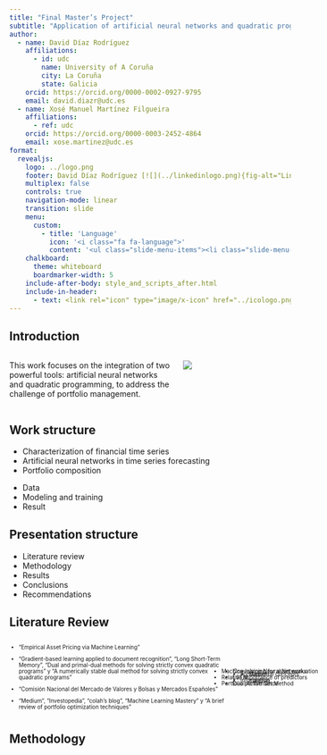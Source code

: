 ```yaml
---
title: "Final Master’s Project"
subtitle: "Application of artificial neural networks and quadratic programming in portfolio management"
author: 
  - name: David Díaz Rodríguez
    affiliations:
      - id: udc
        name: University of A Coruña 
        city: La Coruña
        state: Galicia
    orcid: https://orcid.org/0000-0002-0927-9795
    email: david.diazr@udc.es
  - name: Xosé Manuel Martínez Filgueira
    affiliations:
      - ref: udc
    orcid: https://orcid.org/0000-0003-2452-4864
    email: xose.martinez@udc.es
format: 
  revealjs:
    logo: ../logo.png
    footer: David Díaz Rodríguez [![](../linkedinlogo.png){fig-alt="Linkedin profile" width=15px src=../linkedinlogo.png style="margin-bottom:0;"}](https://www.linkedin.com/in/david-d-6257951b8) [![](../githublogo.png){fig-alt="Github ptoject" width=15px src=../githublogo.png style="margin-bottom:0;"}](https://github.com/davidrsch/tfm-slides) [![](../Researchgatelogo.png){fig-alt="ResearchGate profile" width=15px src=../Researchgatelogo.png style="margin-bottom:0;"}](https://www.researchgate.net/profile/David-Diaz-Rodriguez) [![](../orcidlogo.png){fig-alt="ORCid profile" width=15px src=../orcidlogo.png style="margin-bottom:0;"}](https://orcid.org/0000-0002-0927-9795) 
    multiplex: false
    controls: true
    navigation-mode: linear
    transition: slide
    menu: 
      custom:
        - title: 'Language'
          icon: '<i class="fa fa-language">'
          content: '<ul class="slide-menu-items"><li class="slide-menu-item" data-item="0" ><a href="../index.html"><span class="slide-menu-item-title">Español</span></a></li><li class="slide-menu-item" data-item="0" ><a href="../gal/index.html"><span class="slide-menu-item-title">Galego</span></a></li></ul>'
    chalkboard:
      theme: whiteboard
      boardmarker-width: 5
    include-after-body: style_and_scripts_after.html
    include-in-header: 
      - text: <link rel="icon" type="image/x-icon" href="../icologo.png">
---
```


## Introduction

:::: {.columns}

::: {.column width="60%"}
This work focuses on the integration of two powerful tools: artificial neural networks and quadratic programming, to address the challenge of portfolio management.
:::

::: {.column width="40%"}
![](../imagenes/00.intro.png){}
:::

::::

## Work structure

::: {.incremental .fragment}
- Characterization of financial time series
- Artificial neural networks in time series forecasting
- Portfolio composition
:::
::: {.nonincremental .fragment}
- Data
- Modeling and training
- Result
:::

## Presentation structure

::: {.incremental}
- Literature review
- Methodology
- Results
- Conclusions
- Recommendations
:::

## Literature Review

::::: {.columns style='display: flex !important; font-size: 0.7em'}
::: {.column width="80%"}
::: {.fragment fragment-index=1}
- "Empirical Asset Pricing via Machine Learning"
:::
::: {.fragment fragment-index=3}
- "Gradient-based learning applied to document recognition", "Long Short-Term Memory", "Dual and primal-dual methods for solving strictly convex quadratic programs" y "A numerically stable dual method for solving strictly convex quadratic programs"
:::
::: {.fragment fragment-index=5}
- "Comisión Nacional del Mercado de Valores y Bolsas y Mercados Españoles"
:::
::: {.fragment fragment-index=7}
- "Medium", "Investopedia", "colah's blog", "Machine Learning Mastery" y "A brief review of portfolio optimization techniques"
:::
:::
::: {.column style='display: flex; justify-content: center; align-items: center;'}
::: {.fragment .fade-in-then-out fragment-index=2 style='position: absolute'}

- Machine learning for asset evaluation
- Relative importance of predictors
- Portfolio performance
  
:::
::: {.fragment .fade-in-then-out fragment-index=4 style='position: absolute'}
- Convulsion Neural Networks
- LSTM
- Dual Active Set Method 
:::
::: {.fragment .fade-in-then-out fragment-index=6 style='position: absolute'}
- Fundamental concepts
- Information
:::
::: {.fragment fragment-index=7}
- Support material
:::
:::
:::::

## Methodology {auto-animate=true auto-animate-easing="ease-in-out"}

::: {.r-vstack style="height: 80%;"}
::: {.r-hstack}

:::
:::

## Methodology {auto-animate=true auto-animate-easing="ease-in-out" autoslide=2000}

::: {.fragment autoslide=200}
:::

![](../imagenes/01.BME.png){.fragment .absolute top=200 left=0 width="350" autoslide=20000}

![](../imagenes/02.yahoo.png){.fragment .absolute top=50 right=50 width="200" autoslide=5000}

![](../imagenes/03.error-observaciones.png){.fragment .absolute bottom=0 right=0 width="300" autoslide=35000}

::: {.r-vstack style="height: 80%;"}
::: {.r-hstack}
<div data-id="box1" auto-animate-delay="0" class="arrow-pointer-ff">
<p style="padding-left: 2em; padding-top: 1.6em; font-size: 0.7em;">
Data
</p>
</div>
:::
:::

## Methodology {auto-animate=true auto-animate-easing="ease-in-out" autoslide=2000}

::: {.fragment autoslide=200}
:::

![](../imagenes/04.volatilidad_en.png){.fragment .absolute bottom=25 left=0 width="400" autoslide=10000}

![](../imagenes/05.Correlación_en.png){.fragment .absolute top=50 left=350 width="400" autoslide=10000}

![](../imagenes/06.Beta.png){.fragment .absolute bottom=200 right=25 width="200" autoslide=10000}

::: {.r-vstack style="height: 80%;"}
::: {.r-hstack}
<div data-id="box1" auto-animate-delay="0" class="arrow-pointer-ff">
<p style="padding-left: 2em; padding-top: 1.6em; font-size: 0.7em;">
Data
</p>
</div>
:::
:::

## Methodology {auto-animate=true auto-animate-easing="ease-in-out" autoslide=20}

::: {.r-stack style="height: 80%;"}
::: {.r-vstack style="height: 80%;"}
::: {.r-hstack}
<div data-id="box1" auto-animate-delay="0" class="arrow-pointer-ff">
<p style="padding-left: 2em; padding-top: 1.6em; font-size: 0.7em;">
Data
</p>
</div>
:::
:::

::: {.fragment autoslide=200}
::: 

![](../imagenes/07.3dvecs_en.gif){.fragment width="600rem" autoslide=60000}

:::

## Methodology {auto-animate=true auto-animate-easing="ease-in-out" autoslide=2000}

::: {.r-vstack style="height: 80%;"}
::: {.r-hstack}
<div data-id="box1" auto-animate-delay="0" class="arrow-pointer-ff">
<p style="padding-left: 2em; padding-top: 1.6em; font-size: 0.7em;">
Data
</p>
</div>
<div data-id="box2" auto-animate-delay="0" class="arrow-pointerf">
<p style="padding-left: 3em; padding-top: 1.6em; font-size: 0.7em;">
Modeling
</p>
</div>
:::
:::

## Methodology {auto-animate=true auto-animate-easing="ease-in-out" autoslide=2000}

::: {.r-vstack style="height: 80%;"}
::: {.r-hstack}
<div data-id="box1" auto-animate-delay="0" class="arrow-pointer-ff">
<p style="padding-left: 2em; padding-top: 1.6em; font-size: 0.7em;">
Data
</p>
</div>
<div data-id="box2" auto-animate-delay="0" class="arrow-pointerf">
<p style="padding-left: 3em; padding-top: 1.6em; font-size: 0.7em;">
Modeling
</p>
</div>
:::
:::

## Methodology {auto-animate=true auto-animate-easing="ease-in-out" autoslide=2000}

::: {.r-stack style="height: 80%;"}
::: {.r-vstack style="height: 80%;"}
::: {.r-hstack}
<div data-id="box1" auto-animate-delay="0" class="arrow-pointer-ff">
<p style="padding-left: 2em; padding-top: 1.6em; font-size: 0.7em;">
Data
</p>
</div>
<div data-id="box2" auto-animate-delay="0" class="arrow-pointerf">
<p style="padding-left: 3em; padding-top: 1.6em; font-size: 0.7em;">
Modeling
</p>
</div>
:::
:::

::: {.fragment autoslide=200}
::: 

![](../imagenes/08.estructras_en.png){.fragment width="600rem" autoslide=20000}

:::

## Methodology {auto-animate=true auto-animate-easing="ease-in-out" autoslide=20}

::: {.r-stack style="height: 80%;"}
::: {.r-vstack style="height: 80%;"}
::: {.r-hstack}
<div data-id="box1" auto-animate-delay="0" class="arrow-pointer-ff">
<p style="padding-left: 2em; padding-top: 1.6em; font-size: 0.7em;">
Data
</p>
</div>
<div data-id="box2" auto-animate-delay="0" class="arrow-pointerf">
<p style="padding-left: 3em; padding-top: 1.6em; font-size: 0.7em;">
Modeling
</p>
</div>
<div data-id="box3" auto-animate-delay="0" class="arrow-pointerf" style="width:265px;">
<p style="padding-left: 3em; padding-top: 1.6em; font-size: 0.7em;">
Training
</p>
</div>
:::
:::

::: {.fragment autoslide=200}
::: 

![](../imagenes/09.wfv_en.png){.fragment width="600rem" autoslide=30000}

:::

## Methodology {auto-animate=true auto-animate-easing="ease-in-out"}

::: {.r-vstack style="height: 80%;"}
::: {.r-hstack}
<div data-id="box1" auto-animate-delay="0" class="arrow-pointer-ff">
<p style="padding-left: 2em; padding-top: 1.6em; font-size: 0.7em;">
Data
</p>
</div>
<div data-id="box2" auto-animate-delay="0" class="arrow-pointerf">
<p style="padding-left: 3em; padding-top: 1.6em; font-size: 0.7em;">
Modeling
</p>
</div>
<div data-id="box3" auto-animate-delay="0" class="arrow-pointerf" style="width:265px;">
<p style="padding-left: 3em; padding-top: 1.6em; font-size: 0.7em;">
Training
</p>
</div>
<div data-id="box4" auto-animate-delay="0" class="arrow-pointerf">
<p style="padding-left: 3em; padding-top: 1.6em; font-size: 0.7em;">
Results
</p>
</div>
:::
:::

## Results

::: {.r-vstack}

```r

library(readr)
library(dplyr)
library(plotly)

dataindic <- read_csv("../data/indicadores.csv")
dataindic <- dataindic[,-1]

updatemenus <- list(
  list(
    showactive=TRUE,
    active=0,
    type="buttons",
    buttons=list(
      list(
        label = "1",
        method = "update",
        args = list(list(visible = list(F,T,T,F,F,F)),
                    list(title = "Indicators Structure-1"))),
      list(
        label = "2",
        method = "update",
        args = list(list(visible = list(F,F,F,T,T,F)),
                    list(title = "Indicators Structure-2"))),
      list(
        label = "3",
        method = "update",
        args = list(list(visible = list(T,F,F,F,F,T)),
                    list(title = "Indicators Structure-3")))
      )
    )
  )

fig <- plot_ly(dataindic, type = 'scatter', mode = 'lines')
fig <- fig |> 
  add_lines(x=~Date,
            y =~meanmse1,
            name='<span style = "font-family: KaTeX_Math; font-style: italic;"> MSE </span>',
            line= list(color="blue")) |>
  add_lines(x=~Date,
            y =~meanrsqrd1,
            name='<span style = "font-family: KaTeX_Math; font-style: italic;"> R<sup>2</sup> </span>',
            line= list(color="green")) |>
  add_lines(x=~Date,
            y =~meanmse2,
            name='<span style = "font-family: KaTeX_Math; font-style: italic;"> MSE </span>',
            line= list(color="blue"),
            visible=F) |>
  add_lines(x=~Date,
            y =~meanrsqrd2,
            name='<span style = "font-family: KaTeX_Math; font-style: italic;"> R<sup>2</sup> </span>',
            line= list(color="green"),
            visible=F) |>
  add_lines(x=~Date,
            y =~meanmse3,
            name='<span style = "font-family: KaTeX_Math; font-style: italic;"> MSE </span>',
            line= list(color="blue"),
            visible=F) |>
  add_lines(x=~Date,
            y =~meanrsqrd3,
            name='<span style = "font-family: KaTeX_Math; font-style: italic;"> R<sup>2</sup> </span>',
            line= list(color="green"),
            visible=F) |>
  layout(
    title="Indicators Structure-1",
    showlegend=T,
    legend = list(y = 0.5),
    xaxis=list(title="Date"),
    yaxis=list(title="Indicators"),
    updatemenus=updatemenus
    )


# Show the plot
fig
```

:::

## Results

::: {.r-vstack}

```r

dataresults <- read_csv("../data/results.csv")
dataresults <- dataresults[,-1]

updatemenus <- list(
  list(
    showactive = TRUE,
    active=0,
    type="buttons",
    buttons=list(
      list(
        label = "1",
        method = "update",
        args = list(
          list(
            visible = c(F,T,T,T,T,T,T,T,F,F,F,F,F,F,F,F,F,F,F,F,F)),
                    list(title = "Portfolios Structure-1"))),
      list(
        label = "2",
        method = "update",
        args = list(
          list(
            visible = c(F,F,F,F,F,F,F,F,T,T,T,T,T,T,T,F,F,F,F,F,F)),
                    list(title = "Portfolios Structure-2"))),
      list(
        label = "3",
        method = "update",
        args = list(
          list(
            visible = c(T,F,F,F,F,F,F,F,F,F,F,F,F,F,F,T,T,T,T,T,T)),
                    list(title = "Portfolios Structure-3")))
      )
    )
  )

fig <- plot_ly(dataresults, type = 'scatter', mode = 'lines')
fig <- fig |> 
  # Lineas de RNA1
  # Linea de valos máximos de RNA1
  add_lines(x=~Date, y =~max_y1, name="RNA", line= list(color="blue"),legendgroup = 'struct1') |>
  add_lines(x=~Date, y =~max_951, name="max951", line= list(color="blue"), fill = 'tonexty', fillcolor='rgba(18,18,255,0.2)',legendgroup = 'struct1', showlegend=F) |>
  add_lines(x=~Date, y =~min_51, name="min51", line= list(color="blue"), fill = 'tonexty', fillcolor='rgba(18,18,255,0.5)',legendgroup = 'struct1', showlegend=F) |>
  add_lines(x=~Date, y =~min_y1, name="min1", line= list(color="blue"), fill = 'tonexty', fillcolor='rgba(18,18,255,0.2)',legendgroup = 'struct1', showlegend=F) |>
  add_lines(x=~Date, y =~meanPortre1, name="meanP1", line= list(color="blue",dash = 'dash'),legendgroup = 'struct1', showlegend=F) |>
  add_lines(x=~Date, y =~IBEX1, name="IBEX", line= list(color="red")) |>
  add_lines(x=~Date, y =~Means1, name="Means", line= list(color="green")) |>
  # Lineas de RNA2
  # Linea de valos máximos de RNA2
  add_lines(x=~Date, y =~max_y2, name="RNA", line= list(color="blue"),visible=F,legendgroup = 'struct2') |>
  add_lines(x=~Date, y =~max_952, name="max952", line= list(color="blue"), fill = 'tonexty', fillcolor='rgba(18,18,255,0.2)',visible=F,legendgroup = 'struct2', showlegend=F) |>
  add_lines(x=~Date, y =~min_52, name="min52", line= list(color="blue"), fill = 'tonexty', fillcolor='rgba(18,18,255,0.5)',visible=F,legendgroup = 'struct2', showlegend=F) |>
  add_lines(x=~Date, y =~min_y2, name="min2", line= list(color="blue"), fill = 'tonexty', fillcolor='rgba(18,18,255,0.2)',visible=F,legendgroup = 'struct2', showlegend=F) |>
  add_lines(x=~Date, y =~meanPortre2, name="meanP2", line= list(color="blue",dash = 'dash'),visible=F,legendgroup = 'struct2', showlegend=F) |>
  add_lines(x=~Date, y =~IBEX2, name="IBEX", line= list(color="red"),visible=F) |>
  add_lines(x=~Date, y =~Means2, name="Means", line= list(color="green"),visible=F) |>
  # Lineas de RNA3
  # Linea de valos máximos de RNA3
  add_lines(x=~Date, y =~max_y3, name="RNA", line= list(color="blue"),visible=F,legendgroup = 'struct3') |>
  add_lines(x=~Date, y =~max_953, name="max953", line= list(color="blue"), fill = 'tonexty', fillcolor='rgba(18,18,255,0.2)',visible=F, legendgroup = 'struct3', showlegend=F) |>
  add_lines(x=~Date, y =~min_53, name="min53", line= list(color="blue"), fill = 'tonexty', fillcolor='rgba(18,18,255,0.5)',visible=F, legendgroup = 'struct3', showlegend=F) |>
  add_lines(x=~Date, y =~min_y3, name="min3", line= list(color="blue"), fill = 'tonexty', fillcolor='rgba(18,18,255,0.2)',visible=F, legendgroup = 'struct3', showlegend=F) |>
  add_lines(x=~Date, y =~meanPortre3, name="meanP3", line= list(color="blue",dash = 'dash'),visible=F, legendgroup = 'struct3', showlegend=F) |>
  add_lines(x=~Date, y =~IBEX3, name="IBEX", line= list(color="red"),visible=F) |>
  add_lines(x=~Date, y =~Means3, name="Means", line= list(color="green"),visible=F) |>
  layout(
    title="Portfolios Structure-1",
    showlegend=T,
    legend = list(y = 0.5),
    xaxis=list(title="Date"),
    yaxis=list(title="Returns"),
    updatemenus=updatemenus)

# Show the plot
fig
```

:::

## Conclusions

::: {.r-vstack  style="height: 80%;"}
::: {.r-hstack}
:::{.incremental}
- Effectiveness
- Competitive advantage
:::
:::
:::

## Recommendations

::: {.r-vstack style="height: 80%;"}
::: {.r-hstack}
:::{.incremental}
- Continuity
- Validate
- Explainability
:::
:::
:::

## More

::: {.r-hstack text-align="center"}

[![Final Master’s Project](../imagenes/TFM_en.png){.fragment width="400px"}](https://davidrsch.github.io/TFM/)

[![Dashboard](../imagenes/Dashboard.png){.fragment width="400px"}](https://daviddrsch.shinyapps.io/TFM_dashboard/)

:::
